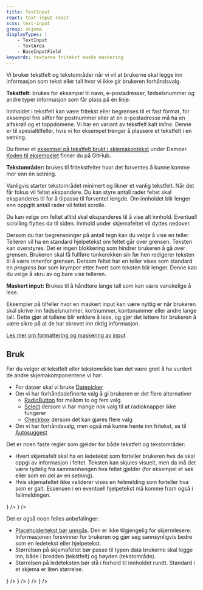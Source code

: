 ```yaml
---
title: TextInput
react: text-input-react
scss: text-input
group: skjema
displayTypes: |
    - TextInput
    - TextArea
    - BaseInputField
keywords: textarea fritekst maske maskering
---
```



<Ingress>
    Vi bruker tekstfelt og tekstområder når vi vil at brukerne skal legge inn informasjon som tekst eller tall hvor vi
    ikke gir brukeren forhåndsvalg.
</Ingress>

**Tekstfelt:** brukes for eksempel til navn, e-postadresser, fødselsnummer og andre typer informasjon som får plass på én linje.

<ComponentExample
    title="TextInput"
    component={TextInputExample}
    knobs={textInputExampleKnobs}
    codeExample={textInputExampleCode}
/>

Innholdet i tekstfelt kan være fritekst eller begrenses til et fast format, for eksempel fire siffer for postnummer eller at en e-postadresse må ha en alfakrøll og et toppdomene.
Vi har en variant av tekstfelt kalt <i>inline</i>. Denne er til spesialtilfeller, hvis vi for eksempel trenger å plassere et tekstfelt i en setning.

Du finner et [eksempel på tekstfelt brukt i skjemakontekst](/demoer/skjemavalidering/) under Demoer. [Koden til eksempelet](https://github.com/fremtind/jokul/blob/main/portal/src/pages/demoer/skjemavalidering.tsx) finner du på GitHub.

**Tekstområder:** brukes til fritekstfelter hvor det forventes å kunne komme mer enn én setning.

<ComponentExample
    title="TextArea"
    component={TextAreaExample}
    knobs={textAreaExampleKnobs}
    codeExample={textAreaExampleCode}
/>

Vanligvis starter tekstområdet minimert og likner et vanlig tekstfelt. Når det får fokus vil feltet ekspandere. Du kan styre antall rader feltet skal ekspanderes til for å tilpasse til forventet lengde. Om innholdet blir lenger enn oppgitt antall rader vil feltet scrolle.

Du kan velge om feltet alltid skal ekspanderes til å vise alt innhold. Eventuell scrolling flyttes da til siden. Innhold under skjemafeltet vil dyttes nedover.

Dersom du har begrensninger på antall tegn kan du velge å vise en teller. Telleren vil ha en standard hjelpetekst om feltet går over grensen. Teksten kan overstyres. Det er ingen blokkering som hindrer brukeren å gå over grensen. Brukeren skal få fullføre tankerekken sin før hen redigerer teksten til å være innenfor grensen. Dersom feltet har en teller vises som standard en _progress bar_ som krymper etter hvert som teksten blir lenger. Denne kan du velge å skru av og bare vise telleren.

**Maskert input:** Brukes til å håndtere lange tall som kan være vanskelige å lese.

Eksempler på tilfeller hvor en maskert input kan være nyttig er når brukeren skal skrive inn fødselsnummer, kortnummer, kontonummer eller andre lange tall. Dette gjør at tallene blir enklere å lese, og gjør det lettere for brukeren å være sikre på at de har skrevet inn riktig informasjon.

<ComponentExample title="Bruk med formaterer" component={InputMaskExample} codeExample={inputMaskExampleCode} />

[Les mer om formattering og maskering av input](/komponenter/formatters#maskering-av-skjemafelter)

## Bruk

Før du velger et tekstfelt eller tekstområde kan det være greit å ha vurdert de andre skjemakomponentene vi har:

-   For datoer skal vi bruke [Datepicker](/komponenter/datepicker)
-   Om vi har forhåndsdefinerte valg å gi brukeren er det flere alternativer
    -   [RadioButton](/komponenter/radiobutton) for mellom to og fem valg
    -   [Select](/komponenter/select) dersom vi har mange nok valg til at radioknapper ikke fungerer
    -   [Checkbox](/komponenter/checkbox) dersom det kan gjøres flere valg
-   Om vi har forhåndsvalg, men også må kunne hente inn fritekst, se til [Autosuggest](/komponenter/autosuggest)

Det er noen faste regler som gjelder for både tekstfelt og tekstområder:

-   Hvert skjemafelt skal ha en ledetekst som forteller brukeren hva de skal oppgi av informasjon i feltet. Teksten kan skjules visuelt, men da må det være tydelig fra sammenhengen hva feltet gjelder (for eksempel et søk eller som en del av en setning).
-   Hvis skjemafeltet ikke validerer vises en feilmelding som forteller hva som er galt. Essensen i en eventuell hjelpetekst må komme fram også i feilmeldingen.

<Grid>
    <DoDontExample
        type="do"
        description="Hjelpetekst i feilmelding"
        content={
            <TextInput name="hjelpriktig" label="Fødselsnummer" errorLabel="Du må fylle ut fødselsnummer, 11 siffer" />
        }
    />
    <DoDontExample
        type="dont"
        description="Feilmelding uten hjelp"
        content={<TextInput name="hjelpfeil" label="Fødselsnummer" errorLabel="Du må fylle ut fødselsnummer" />}
    />
</Grid>

Det er også noen felles anbefalinger:

-   [Placeholdertekst bør unngås](https://developer.mozilla.org/en-US/docs/Web/HTML/Element/input#placeholders_are_not_accessible). Den er ikke tilgjengelig for skjermlesere. Informasjonen forsvinner for brukeren og gjør seg sannsynligvis bedre som en ledetekst eller hjelpetekst.
-   Størrelsen på skjemafeltet bør passe til typen data brukerne skal legge inn, både i bredden (tekstfelt) og høyden (tekstområde).
-   Størrelsen på ledeteksten bør stå i forhold til innholdet rundt. Standard i et skjema er liten størrelse.

<Grid>
    <DoDontExample
        type="do"
        description="Informasjon i hjelpetekst"
        content={
            <TextInput name="placeholderriktig" label="Fødselsnummer" helpLabel="Fødselsnummer består av 11 siffer" />
        }
    />
    <DoDontExample
        type="dont"
        description="Hjelpetekst som forsvinner"
        content={<TextInput name="placeholderfeil" label="Fødselsnummer" placeholder="11 siffer" />}
    />
</Grid>
<Grid>
    <DoDontExample
        type="do"
        description="Bredde tilpasset innhold"
        content={<TextInput name="bredderiktig" label="Postnummer" width="4.5rem" maxlength="4" />}
    />
    <DoDontExample
        type="dont"
        description="Standardbredde selv hvor bredden er kjent"
        content={<TextInput name="breddefeil" label="Postnummer" />}
    />
</Grid>
